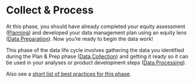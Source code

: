 # Collect & Process

At this phase, you should have already completed your equity assessment ([Planning](https://cawaterboarddatacenter.github.io/equity-data-handbook/plan-prep/plan.html)) and developed your data management plan using an equity lens ([Data Preparation](https://cawaterboarddatacenter.github.io/equity-data-handbook/plan-prep/prep.html)). Now you're ready to begin the data work!

This phase of the data life cycle involves gathering the data you identified during the Plan & Prep phase ([Data Collection](https://cawaterboarddatacenter.github.io/equity-data-handbook/collect-process/collection.html)) and getting it ready so it can be used in your analyses or product development steps ([Data Processing](https://cawaterboarddatacenter.github.io/equity-data-handbook/collect-process/process.html)).

Also see a [short list of best practices for this phase](https://cawaterboarddatacenter.github.io/equity-data-handbook/get-started/best-practice.html#collect-process).
